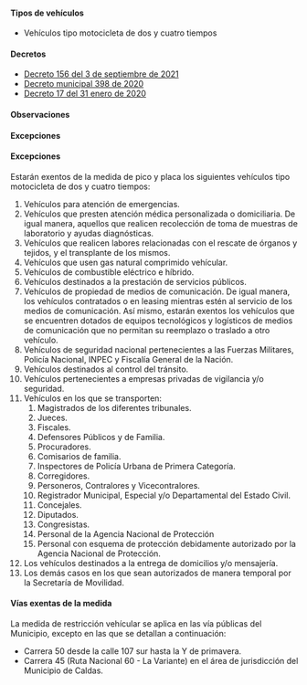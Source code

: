 #### Tipos de vehículos

- Vehículos tipo motocicleta de dos y cuatro tiempos

#### Decretos

- [Decreto 156 del 3 de septiembre de 2021](/caldas/decreto-156-del-3-de-septiembre-de-2021.pdf)
- [Decreto municipal 398 de 2020](https://normograma.info/medellin/normograma/docs/pdf/mjd_alcamed_0398_2020.pdf)
- [Decreto 17 del 31 enero de 2020](/caldas/decreto-17-del-31-enero-de-2020.pdf)

#### Observaciones

<TweetEmbed id="1434671450376527876" />

#### Excepciones

#### Excepciones

Estarán exentos de la medida de pico y placa los siguientes vehículos tipo motocicleta de dos y cuatro tiempos:

1. Vehículos para atención de emergencias.
2. Vehículos que presten atención médica personalizada o domiciliaria. De igual manera, aquellos que realicen recolección de toma de muestras de laboratorio y ayudas diagnósticas.
3. Vehículos que realicen labores relacionadas con el rescate de órganos y tejidos, y el transplante de los mismos.
4. Vehículos que usen gas natural comprimido vehícular.
5. Vehículos de combustible eléctrico e híbrido.
6. Vehículos destinados a la prestación de servicios públicos.
7. Vehículos de propiedad de medios de comunicación. De igual manera, los vehículos contratados o en leasing mientras estén al servicio de los medios de comunicación. Así mismo, estarán exentos los vehículos que se encuentren dotados de equipos tecnológicos y logísticos de medios de comunicación que no permitan su reemplazo o traslado a otro vehículo.
8. Vehículos de seguridad nacional pertenecientes a las Fuerzas Militares, Policía Nacional, INPEC y Fiscalía General de la Nación.
9. Vehículos destinados al control del tránsito.
10. Vehículos pertenecientes a empresas privadas de vigilancia y/o seguridad.
11. Vehículos en los que se transporten:
    1. Magistrados de los diferentes tribunales.
    2. Jueces.
    3. Fiscales.
    4. Defensores Públicos y de Familia.
    5. Procuradores.
    6. Comisarios de familia.
    7. Inspectores de Policía Urbana de Primera Categoría.
    8. Corregidores.
    9. Personeros, Contralores y Vicecontralores.
    10. Registrador Municipal, Especial y/o Departamental del Estado Civil.
    11. Concejales.
    12. Diputados.
    13. Congresistas.
    14. Personal de la Agencia Nacional de Protección
    15. Personal con esquema de protección debidamente autorizado por la Agencia Nacional de Protección.
12. Los vehículos destinados a la entrega de domicilios y/o mensajería.
13. Los demás casos en los que sean autorizados de manera temporal por la Secretaría de Movilidad.

#### Vías exentas de la medida

La medida de restricción vehícular se aplica en las vía públicas del Municipio, excepto en las que se detallan a continuación:

- Carrera 50 desde la calle 107 sur hasta la Y de primavera.
- Carrera 45 (Ruta Nacional 60 - La Variante) en el área de jurisdicción del Municipio de Caldas.
